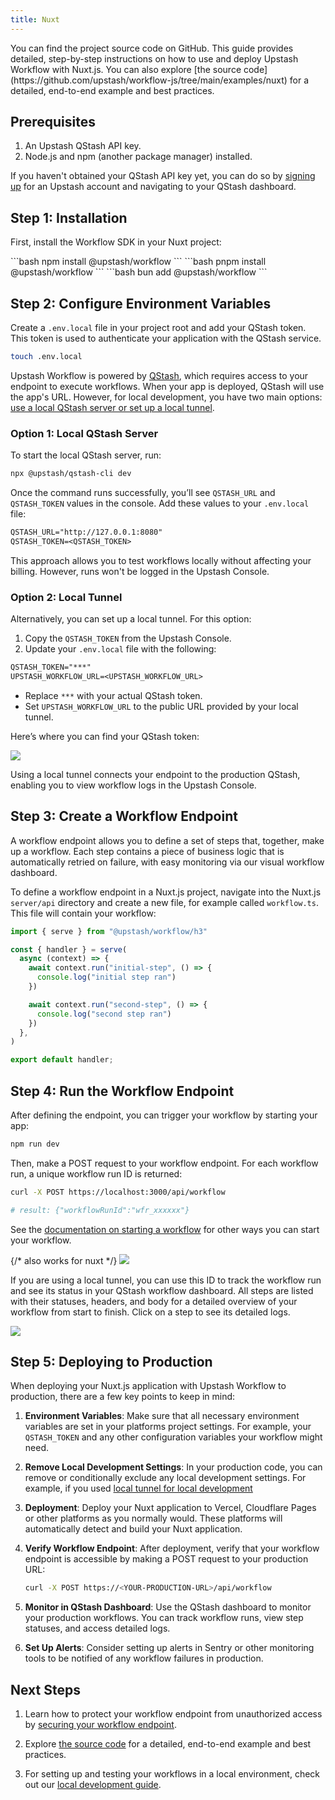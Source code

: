 ```yaml
---
title: Nuxt
---
```


<Card title="GitHub Repository" icon="github" href="https://github.com/upstash/workflow-js/tree/main/examples/nuxt" horizontal>
  You can find the project source code on GitHub.
</Card>
This guide provides detailed, step-by-step instructions on how to use and deploy Upstash Workflow with Nuxt.js. You can also explore [the source code](https://github.com/upstash/workflow-js/tree/main/examples/nuxt) for a detailed, end-to-end example and best practices.

## Prerequisites

1. An Upstash QStash API key.
2. Node.js and npm (another package manager) installed.

If you haven't obtained your QStash API key yet, you can do so by [signing up](https://console.upstash.com/login) for an Upstash account and navigating to your QStash dashboard.

## Step 1: Installation

First, install the Workflow SDK in your Nuxt project:

<Tabs>
  <Tab title="npm">
  ```bash
  npm install @upstash/workflow
  ```
  </Tab>
  <Tab title="pnpm">
  ```bash
  pnpm install @upstash/workflow
  ```
  </Tab>
  <Tab title="bun">
  ```bash
  bun add @upstash/workflow
  ```
  </Tab>
</Tabs>


## Step 2: Configure Environment Variables

Create a `.env.local` file in your project root and add your QStash token. This token is used to authenticate your application with the QStash service.

```bash Terminal
touch .env.local
```

Upstash Workflow is powered by [QStash](/qstash/overall/getstarted), which requires access to your endpoint to execute workflows. When your app is deployed, QStash will use the app's URL. However, for local development, you have two main options: [use a local QStash server or set up a local tunnel](/workflow/howto/local-development).

### Option 1: Local QStash Server

To start the local QStash server, run:

```bash
npx @upstash/qstash-cli dev
```

Once the command runs successfully, you’ll see `QSTASH_URL` and `QSTASH_TOKEN` values in the console. Add these values to your `.env.local` file:

```txt
QSTASH_URL="http://127.0.0.1:8080"
QSTASH_TOKEN=<QSTASH_TOKEN>
```

This approach allows you to test workflows locally without affecting your billing. However, runs won't be logged in the Upstash Console.

### Option 2: Local Tunnel

Alternatively, you can set up a local tunnel. For this option:

1. Copy the `QSTASH_TOKEN` from the Upstash Console.
2. Update your `.env.local` file with the following:

```txt
QSTASH_TOKEN="***"
UPSTASH_WORKFLOW_URL=<UPSTASH_WORKFLOW_URL>
```

- Replace `***` with your actual QStash token.
- Set `UPSTASH_WORKFLOW_URL` to the public URL provided by your local tunnel.

Here’s where you can find your QStash token:

<Frame>
  <img src="/img/qstash-workflow/qstash_token.png" />
</Frame>

Using a local tunnel connects your endpoint to the production QStash, enabling you to view workflow logs in the Upstash Console.

## Step 3: Create a Workflow Endpoint

A workflow endpoint allows you to define a set of steps that, together, make up a workflow. Each step contains a piece of business logic that is automatically retried on failure, with easy monitoring via our visual workflow dashboard.

To define a workflow endpoint in a Nuxt.js project, navigate into the Nuxt.js `server/api` directory and create a new file, for example called `workflow.ts`. This file will contain your workflow:

```typescript server/api/workflow.ts
import { serve } from "@upstash/workflow/h3"

const { handler } = serve(
  async (context) => {
    await context.run("initial-step", () => {
      console.log("initial step ran")
    })

    await context.run("second-step", () => {
      console.log("second step ran")
    })
  },
)

export default handler;
```

## Step 4: Run the Workflow Endpoint

After defining the endpoint, you can trigger your workflow by starting your app:

```bash Terminal
npm run dev
````

Then, make a POST request to your workflow endpoint. For each workflow run, a unique workflow run ID is returned:

```bash Terminal
curl -X POST https://localhost:3000/api/workflow

# result: {"workflowRunId":"wfr_xxxxxx"}
```

See the [documentation on starting a workflow](/workflow/howto/start) for other ways you can start your workflow.

<Frame>
  {/* also works for nuxt */}
  <img src="/img/qstash-workflow/nextjs_local_request.png" />
</Frame>

If you are using a local tunnel, you can use this ID to track the workflow run and see its status in your QStash workflow dashboard. All steps are listed with their statuses, headers, and body for a detailed overview of your workflow from start to finish. Click on a step to see its detailed logs.

<Frame>
  <img src="/img/qstash-workflow/dashboard.png" />
</Frame>

## Step 5: Deploying to Production

When deploying your Nuxt.js application with Upstash Workflow to production, there are a few key points to keep in mind:

1. **Environment Variables**: Make sure that all necessary environment variables are set in your platforms project settings. For example, your `QSTASH_TOKEN` and any other configuration variables your workflow might need.

2. **Remove Local Development Settings**: In your production code, you can remove or conditionally exclude any local development settings. For example, if you used [local tunnel for local development](/workflow/howto/local-development#local-tunnel-with-ngrok)

3. **Deployment**: Deploy your Nuxt application to Vercel, Cloudflare Pages or other platforms as you normally would. These platforms will automatically detect and build your Nuxt application.

4. **Verify Workflow Endpoint**: After deployment, verify that your workflow endpoint is accessible by making a POST request to your production URL:

   ```bash Terminal
   curl -X POST https://<YOUR-PRODUCTION-URL>/api/workflow
   ```

5. **Monitor in QStash Dashboard**: Use the QStash dashboard to monitor your production workflows. You can track workflow runs, view step statuses, and access detailed logs.

6. **Set Up Alerts**: Consider setting up alerts in Sentry or other monitoring tools to be notified of any workflow failures in production.

## Next Steps

1. Learn how to protect your workflow endpoint from unauthorized access by [securing your workflow endpoint](/workflow/howto/security).

2. Explore [the source code](https://github.com/upstash/workflow-js/tree/main/examples/nuxt) for a detailed, end-to-end example and best practices.

3. For setting up and testing your workflows in a local environment, check out our [local development guide](/workflow/howto/local-development).